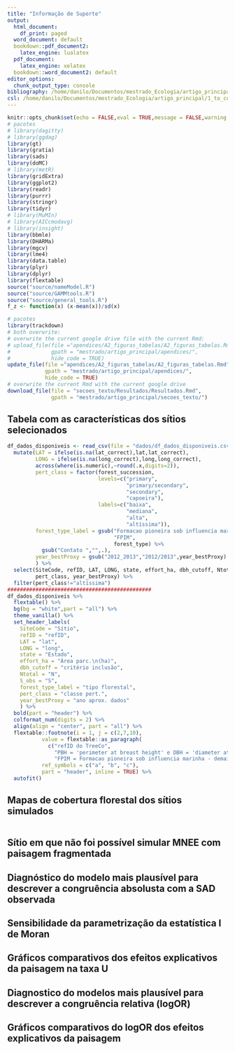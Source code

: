 ```yaml
---
title: "Informação de Suporte"
output:
  html_document:
    df_print: paged
  word_document: default
  bookdown::pdf_document2:
    latex_engine: lualatex
  pdf_document:
    latex_engine: xelatex
  bookdown::word_document2: default
editor_options:
  chunk_output_type: console
bibliography: /home/danilo/Documentos/mestrado_Ecologia/artigo_principal/1_to_compile_dissertacao_EM_USO/resources/citations2.bib
csl: /home/danilo/Documentos/mestrado_Ecologia/artigo_principal/1_to_compile_dissertacao_EM_USO/resources/ecological-monographs.csl
---
```


```r
knitr::opts_chunk$set(echo = FALSE,eval = TRUE,message = FALSE,warning = FALSE,cache=TRUE)
# pacotes
# library(dagitty)
# library(ggdag)
library(gt)
library(gratia)
library(sads)
library(doMC)
# library(metR)
library(gridExtra)
library(ggplot2)
library(readr)
library(purrr)
library(stringr)
library(tidyr)
# library(MuMIn)
# library(AICcmodavg)
# library(insight)
library(bbmle)
library(DHARMa)
library(mgcv)
library(lme4)
library(data.table)
library(plyr)
library(dplyr)
library(flextable)
source("source/nameModel.R")
source("source/GAMMtools.R")
source("source/general_tools.R")
f_z <- function(x) (x-mean(x))/sd(x)
```

```r
# pacotes
library(trackdown)
# both overwrite: 
# overwrite the current google drive file with the current Rmd:
# upload_file(file ="apendices/A2_figuras_tabelas/A2_figuras_tabelas.Rmd",
#             gpath = "mestrado/artigo_principal/apendices/",
#             hide_code = TRUE)
update_file(file ="apendices/A2_figuras_tabelas/A2_figuras_tabelas.Rmd",
            gpath = "mestrado/artigo_principal/apendices/",
            hide_code = TRUE)
# overwrite the current Rmd with the current google drive 
download_file(file = "secoes_texto/Resultados/Resultados.Rmd",
              gpath = "mestrado/artigo_principal/secoes_texto/")
```


## Tabela com as características dos sítios selecionados

```r
df_dados_disponiveis <- read_csv(file = "dados/df_dados_disponiveis.csv") %>% 
  mutate(LAT = ifelse(is.na(lat_correct),lat,lat_correct),
         LONG = ifelse(is.na(long_correct),long,long_correct),
         across(where(is.numeric),~round(.x,digits=2)),
         pert_class = factor(forest_succession,
                             levels=c("primary",
                                      "primary/secondary",
                                      "secondary",
                                      "capoeira"),
                             labels=c("baixa",
                                      "mediana",
                                      "alta",
                                      "altíssima")),
         forest_type_label = gsub("Formacao pioneira sob influencia marinha",
                                  "FPIM",
                                  forest_type) %>% 
           gsub("Contato ","",.),
         year_bestProxy = gsub("2012_2013","2012/2013",year_bestProxy)
         ) %>% 
  select(SiteCode, refID, LAT, LONG, state, effort_ha, dbh_cutoff, Ntotal, S_obs, forest_type_label,
         pert_class, year_bestProxy) %>% 
  filter(pert_class!="altíssima")
##############################################
df_dados_disponiveis %>%
  flextable() %>%
  bg(bg = "white",part = "all") %>%
  theme_vanilla() %>%
  set_header_labels(
    SiteCode = "Sítio",
    refID = "refID",
    LAT = "lat",
    LONG = "long",
    state = "Estado",
    effort_ha = "Área parc.\n(ha)",
    dbh_cutoff = "critério inclusão",
    Ntotal = "N",
    S_obs = "S",
    forest_type_label = "tipo florestal",
    pert_class = "classe pert.",
    year_bestProxy = "ano aprox. dados"
    ) %>%
  bold(part = "header") %>%
  colformat_num(digits = 2) %>%
  align(align = "center", part = "all") %>%
  flextable::footnote(i = 1, j = c(2,7,10),
           value = flextable::as_paragraph(
             c("refID do TreeCo",
               "PBH = 'perimeter at breast height' e DBH = 'diameter at breast height",
               "FPIM = Formacao pioneira sob influencia marinha - demais tipos são o padrão TreeCo")),
           ref_symbols = c("a", "b", "c"),
           part = "header", inline = TRUE) %>% 
  autofit()
```

## Mapas de cobertura florestal dos sítios simulados

```r

```



## Sítio em que não foi possível simular MNEE com paisagem fragmentada

## Diagnóstico do modelo mais plausível para descrever a congruência absolusta com a SAD observada

## Sensibilidade da parametrização da estatística I de Moran

## Gráficos comparativos dos efeitos explicativos da paisagem na taxa U

## Diagnostico do modelos mais plausível para descrever a congruência relativa (logOR)

## Gráficos comparativos do logOR dos efeitos explicativos da paisagem

